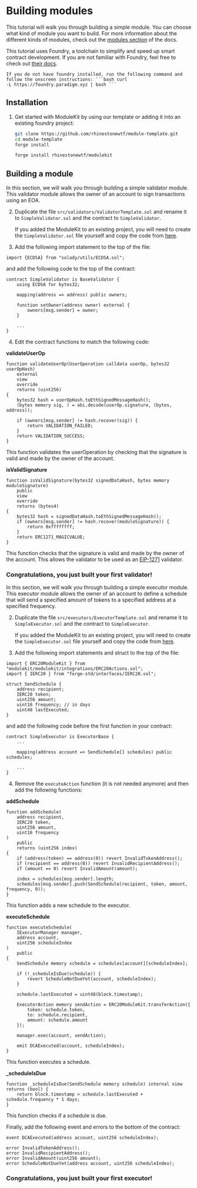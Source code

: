 # Building modules

This tutorial will walk you through building a simple module. You can choose what kind of module you want to build. For more information about the different kinds of modules, check out the [modules section](/modulekit/modules) of the docs.

This tutorial uses Foundry, a toolchain to simplify and speed up smart contract development. If you are not familiar with Foundry, feel free to check out [their docs](https://book.getfoundry.sh/).

    If you do not have foundry installed, run the following command and follow the onscreen instructions: ```bash curl
    -L https://foundry.paradigm.xyz | bash ```

## Installation

1. Get started with ModuleKit by using our template or adding it into an existing foundry project:

   ```bash {{ title: "template" }}
   git clone https://github.com/rhinestonewtf/module-template.git
   cd module-template
   forge install
   ```

   ```bash {{ title: "existing foundry project" }}
   forge install rhinestonewtf/modulekit
   ```

## Building a module

In this section, we will walk you through building a simple validator module. This validator module allows the owner of an account to sign transactions using an EOA.

2. Duplicate the file `src/validators/ValidatorTemplate.sol` and rename it to `SimpleValidator.sol` and the contract to `SimpleValidator`.

   If you added the ModuleKit to an existing project, you will need to create the `SimpleValidator.sol` file yourself
   and copy the code from
   [here](https://github.com/rhinestonewtf/module-template/tree/main/src/validators/ValidatorTemplate.sol).

3. Add the following import statement to the top of the file:

```solidity
import {ECDSA} from "solady/utils/ECDSA.sol";
```

and add the following code to the top of the contract:

```solidity
contract SimpleValidator is BaseValidator {
    using ECDSA for bytes32;

    mapping(address => address) public owners;

    function setOwner(address owner) external {
        owners[msg.sender] = owner;
    }

    ...
}
```

4. Edit the contract functions to match the following code:

**validateUserOp**

```solidity
function validateUserOp(UserOperation calldata userOp, bytes32 userOpHash)
    external
    view
    override
    returns (uint256)
{
    bytes32 hash = userOpHash.toEthSignedMessageHash();
    (bytes memory sig, ) = abi.decode(userOp.signature, (bytes, address));

    if (owners[msg.sender] != hash.recover(sig)) {
        return VALIDATION_FAILED;
    }
    return VALIDATION_SUCCESS;
}
```

This function validates the userOperation by checking that the signature is valid and made by the owner of the account.

**isValidSignature**

```solidity
function isValidSignature(bytes32 signedDataHash, bytes memory moduleSignature)
    public
    view
    override
    returns (bytes4)
{
    bytes32 hash = signedDataHash.toEthSignedMessageHash();
    if (owners[msg.sender] != hash.recover(moduleSignature)) {
        return 0xffffffff;
    }
    return ERC1271_MAGICVALUE;
}
```

This function checks that the signature is valid and made by the owner of the account. This allows the validator to be used as an [EIP-1271](https://eips.ethereum.org/EIPS/eip-1271) validator.

### Congratulations, you just built your first validator!

In this section, we will walk you through building a simple executor module. This executor module allows the owner of an account to define a schedule that will send a specified amount of tokens to a specified address at a specified frequency.

2. Duplicate the file `src/executors/ExecutorTemplate.sol` and rename it to `SimpleExecutor.sol` and the contract to `SimpleExecutor`.

   If you added the ModuleKit to an existing project, you will need to create the `SimpleExecutor.sol` file yourself
   and copy the code from
   [here](https://github.com/rhinestonewtf/module-template/tree/main/src/executors/ExecutorTemplate.sol).

3. Add the following import statements and struct to the top of the file:

```solidity
import { ERC20ModuleKit } from "modulekit/modulekit/integrations/ERC20Actions.sol";
import { IERC20 } from "forge-std/interfaces/IERC20.sol";

struct SendSchedule {
    address recipient;
    IERC20 token;
    uint256 amount;
    uint16 frequency; // in days
    uint48 lastExecuted;
}
```

and add the following code before the first function in your contract:

```solidity
contract SimpleExecutor is ExecutorBase {
    ...

    mapping(address account => SendSchedule[] schedules) public schedules;

    ...
}
```

4. Remove the `executeAction` function (it is not needed anymore) and then add the following functions:

**addSchedule**

```solidity
function addSchedule(
    address recipient,
    IERC20 token,
    uint256 amount,
    uint16 frequency
)
    public
    returns (uint256 index)
{
    if (address(token) == address(0)) revert InvalidTokenAddress();
    if (recipient == address(0)) revert InvalidRecipientAddress();
    if (amount == 0) revert InvalidAmount(amount);

    index = schedules[msg.sender].length;
    schedules[msg.sender].push(SendSchedule(recipient, token, amount, frequency, 0));
}
```

This function adds a new schedule to the executor.

**executeSchedule**

```solidity
function executeSchedule(
    IExecutorManager manager,
    address account,
    uint256 scheduleIndex
)
    public
{
    SendSchedule memory schedule = schedules[account][scheduleIndex];

    if (!_scheduleIsDue(schedule)) {
        revert ScheduleNotDueYet(account, scheduleIndex);
    }

    schedule.lastExecuted = uint48(block.timestamp);

    ExecutorAction memory sendAction = ERC20ModuleKit.transferAction({
        token: schedule.token,
        to: schedule.recipient,
        amount: schedule.amount
    });

    manager.exec(account, sendAction);

    emit DCAExecuted(account, scheduleIndex);
}
```

This function executes a schedule.

**\_scheduleIsDue**

```solidity
function _scheduleIsDue(SendSchedule memory schedule) internal view returns (bool) {
    return block.timestamp > schedule.lastExecuted + schedule.frequency * 1 days;
}
```

This function checks if a schedule is due.

Finally, add the following event and errors to the bottom of the contract:

```solidity
event DCAExecuted(address account, uint256 scheduleIndex);

error InvalidTokenAddress();
error InvalidRecipientAddress();
error InvalidAmount(uint256 amount);
error ScheduleNotDueYet(address account, uint256 scheduleIndex);
```

### Congratulations, you just built your first executor!
